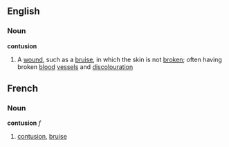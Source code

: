 ==English==
===Noun===
'''contusion'''
# A [[wound]], such as a [[bruise]], in which the skin is not [[broken]]; often having broken [[blood]] [[vessel]]s and [[discolouration]]

==French==
===Noun===
'''contusion''' ''f''
# [[contusion]], [[bruise]]